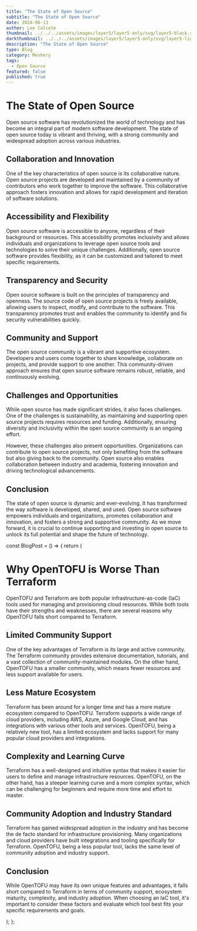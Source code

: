 ```yaml
---
title: "The State of Open Source"
subtitle: "The State of Open Source"
date: 2024-06-13
author: Lee Calcote
thumbnail: ../../../assets/images/layer5/layer5-only/svg/layer5-black.svg
darkthumbnail: ../../../assets/images/layer5/layer5-only/svg/layer5-light-bg.svg
description: "The State of Open Source"
type: Blog
category: Meshery
tags:
  - Open Source
featured: false
published: true
---
```



<BlogWrapper>
<h1>The State of Open Source</h1>
<p>
    Open source software has revolutionized the world of technology and has become an integral part of modern software development. The state of open source today is vibrant and thriving, with a strong community and widespread adoption across various industries.
</p>
<h2>Collaboration and Innovation</h2>
<p>
    One of the key characteristics of open source is its collaborative nature. Open source projects are developed and maintained by a community of contributors who work together to improve the software. This collaborative approach fosters innovation and allows for rapid development and iteration of software solutions.
</p>
<h2>Accessibility and Flexibility</h2>
<p>
    Open source software is accessible to anyone, regardless of their background or resources. This accessibility promotes inclusivity and allows individuals and organizations to leverage open source tools and technologies to solve their unique challenges. Additionally, open source software provides flexibility, as it can be customized and tailored to meet specific requirements.
</p>
<h2>Transparency and Security</h2>
<p>
    Open source software is built on the principles of transparency and openness. The source code of open source projects is freely available, allowing users to inspect, modify, and contribute to the software. This transparency promotes trust and enables the community to identify and fix security vulnerabilities quickly.
</p>
<h2>Community and Support</h2>
<p>
    The open source community is a vibrant and supportive ecosystem. Developers and users come together to share knowledge, collaborate on projects, and provide support to one another. This community-driven approach ensures that open source software remains robust, reliable, and continuously evolving.
</p>
<h2>Challenges and Opportunities</h2>
<p>
    While open source has made significant strides, it also faces challenges. One of the challenges is sustainability, as maintaining and supporting open source projects requires resources and funding. Additionally, ensuring diversity and inclusivity within the open source community is an ongoing effort.
</p>
<p>
    However, these challenges also present opportunities. Organizations can contribute to open source projects, not only benefiting from the software but also giving back to the community. Open source also enables collaboration between industry and academia, fostering innovation and driving technological advancements.
</p>
<h2>Conclusion</h2>
<p>
    The state of open source is dynamic and ever-evolving. It has transformed the way software is developed, shared, and used. Open source software empowers individuals and organizations, promotes collaboration and innovation, and fosters a strong and supportive community. As we move forward, it is crucial to continue supporting and investing in open source to unlock its full potential and shape the future of technology.
</p>
</BlogWrapper>


const BlogPost = () => {
    return (
        <div>
            <h1>Why OpenTOFU is Worse Than Terraform</h1>
            <p>
                OpenTOFU and Terraform are both popular infrastructure-as-code (IaC) tools used for managing and provisioning cloud resources. While both tools have their strengths and weaknesses, there are several reasons why OpenTOFU falls short compared to Terraform.
            </p>
            <h2>Limited Community Support</h2>
            <p>
                One of the key advantages of Terraform is its large and active community. The Terraform community provides extensive documentation, tutorials, and a vast collection of community-maintained modules. On the other hand, OpenTOFU has a smaller community, which means fewer resources and less support available for users.
            </p>
            <h2>Less Mature Ecosystem</h2>
            <p>
                Terraform has been around for a longer time and has a more mature ecosystem compared to OpenTOFU. Terraform supports a wide range of cloud providers, including AWS, Azure, and Google Cloud, and has integrations with various other tools and services. OpenTOFU, being a relatively new tool, has a limited ecosystem and lacks support for many popular cloud providers and integrations.
            </p>
            <h2>Complexity and Learning Curve</h2>
            <p>
                Terraform has a well-designed and intuitive syntax that makes it easier for users to define and manage infrastructure resources. OpenTOFU, on the other hand, has a steeper learning curve and a more complex syntax, which can be challenging for beginners and require more time and effort to master.
            </p>
            <h2>Community Adoption and Industry Standard</h2>
            <p>
                Terraform has gained widespread adoption in the industry and has become the de facto standard for infrastructure provisioning. Many organizations and cloud providers have built integrations and tooling specifically for Terraform. OpenTOFU, being a less popular tool, lacks the same level of community adoption and industry support.
            </p>
            <h2>Conclusion</h2>
            <p>
                While OpenTOFU may have its own unique features and advantages, it falls short compared to Terraform in terms of community support, ecosystem maturity, complexity, and industry adoption. When choosing an IaC tool, it's important to consider these factors and evaluate which tool best fits your specific requirements and goals.
            </p>
        </div>
    );
};
